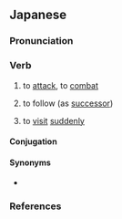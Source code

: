 ==Japanese==
{{ja-kanjitab|おそ|yomi=k}}

===Pronunciation===
{{ja-pron|おそ.う|acc=2|acc2=0|acc_ref=SMK2}}
{{ja-ojad}}

===Verb===
{{ja-verb|おそう|type=1|tr=trans}}

# to [[attack]], to [[combat]]
#: {{ja-usex|[[敵]]の[[拠点]]を'''襲う'''|てき の きょてん を '''おそ.う'''|to '''attack''' the enemy's base}}
# to follow (as [[successor]])
#: {{ja-usex|父の後を'''襲う'''|ちち の あと を '''おそ.う'''|to '''carry on''' father's career}}
# to [[visit]] [[suddenly]]
#: {{ja-usex|[[友人]]の家を'''襲う'''|ゆうじん の いえ を '''おそ.う'''|to '''suddenly visit''' a friend's house}}

====Conjugation====
{{ja-go-u|おそ}}

====Synonyms====
* {{sense|to attack}} {{ja-r|linkto=攻撃|攻撃する|こうげき する}}

===References===
<references/>